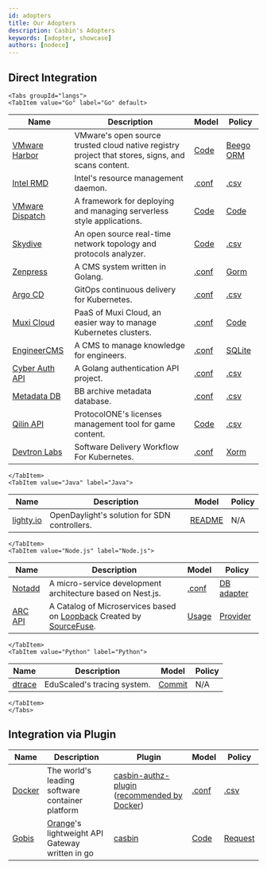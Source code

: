 ```yaml
---
id: adopters
title: Our Adopters
description: Casbin's Adopters
keywords: [adopter, showcase]
authors: [nodece]
---
```


## Direct Integration

```mdx-code-block
<Tabs groupId="langs">
<TabItem value="Go" label="Go" default>
```

| Name                                                            | Description                                                                                       | Model                                                                                                      | Policy                                                                                               |
|-----------------------------------------------------------------|---------------------------------------------------------------------------------------------------|------------------------------------------------------------------------------------------------------------|------------------------------------------------------------------------------------------------------|
| [VMware Harbor](https://github.com/goharbor/harbor)             | VMware's open source trusted cloud native registry project that stores, signs, and scans content. | [Code](https://github.com/goharbor/harbor/blob/main/src/pkg/permission/evaluator/rbac/casbin.go) | [Beego ORM](https://github.com/goharbor/harbor/blob/main/src/common/rbac/project/rbac_role.go)    |
| [Intel RMD](https://github.com/intel/rmd)                       | Intel's resource management daemon.                                                               | [.conf](https://github.com/intel/rmd/blob/master/etc/rmd/acl/url/model.conf)                               | [.csv](https://github.com/intel/rmd/blob/master/etc/rmd/acl/url/policy.csv)                          |
| [VMware Dispatch](https://github.com/vmware/dispatch)           | A framework for deploying and managing serverless style applications.                             | [Code](https://github.com/vmware/dispatch/blob/master/pkg/identity-manager/handlers.go#L46-L55)            | [Code](https://github.com/vmware/dispatch/blob/master/pkg/identity-manager/handlers_test.go#L35-L45) |
| [Skydive](https://github.com/skydive-project/skydive)           | An open source real-time network topology and protocols analyzer.                                 | [Code](https://github.com/skydive-project/skydive/blob/master/config/config.go#L136-L140)                  | [.csv](https://github.com/skydive-project/skydive/blob/master/rbac/policy.csv)                       |
| [Zenpress](https://github.com/insionng/zenpress)                | A CMS system written in Golang.                                                                   | [.conf](https://github.com/insionng/zenpress/blob/master/content/config/rbac_model.conf)                   | [Gorm](https://github.com/insionng/zenpress/blob/master/model/user.go#L53-L77)                       |
| [Argo CD](https://github.com/argoproj/argo-cd)                  | GitOps continuous delivery for Kubernetes.                                                        | [.conf](https://github.com/argoproj/argo-cd/blob/master/assets/model.conf)                              | [.csv](https://github.com/argoproj/argo-cd/blob/master/assets/builtin-policy.csv)                 |
| [Muxi Cloud](https://github.com/muxiyun/Mae-old)                    | PaaS of Muxi Cloud, an easier way to manage Kubernetes clusters.                                   | [.conf](https://github.com/muxiyun/Mae-old/blob/master/conf/casbinmodel.conf)                                  | [Code](https://github.com/muxiyun/Mae-old/blob/master/pkg/casbin/initPolicy.go#L21-L95)                  |
| [EngineerCMS](https://github.com/3xxx/EngineerCMS)              | A CMS to manage knowledge for engineers.                                                          | [.conf](https://github.com/3xxx/EngineerCMS/blob/master/conf/rbac_model.conf)                              | [SQLite](https://github.com/3xxx/EngineerCMS/blob/master/database/engineer.db)                       |
| [Cyber Auth API](https://github.com/CyberlifeCN/cyber-auth-api) | A Golang authentication API project.                                                              | [.conf](https://github.com/CyberlifeCN/cyber-auth-api/blob/master/conf/authz_model.conf)                   | [.csv](https://github.com/CyberlifeCN/cyber-auth-api/blob/master/conf/authz_policy.csv)              |
| [Metadata DB](https://github.com/Bnei-Baruch/mdb)               | BB archive metadata database.                                                                     | [.conf](https://github.com/Bnei-Baruch/mdb/blob/master/permissions/permissions_model.conf)                        | [.csv](https://github.com/Bnei-Baruch/mdb/blob/master/permissions/permissions_policy.csv)                   |
| [Qilin API](https://github.com/ProtocolONE/qilin.api)           | ProtocolONE's licenses management tool for game content.                                           | [Code](https://github.com/ProtocolONE/rbac/blob/master/model.go)                                           | [.csv](https://github.com/ProtocolONE/rbac/tree/master/conf)                                         |
| [Devtron Labs](https://github.com/devtron-labs/devtron)         | Software Delivery Workflow For Kubernetes.                                                        | [.conf](https://github.com/devtron-labs/devtron/blob/main/auth_model.conf)                                 | [Xorm](https://github.com/devtron-labs/devtron/blob/main/pkg/user/casbin/Adapter.go)                 |

```mdx-code-block
</TabItem>
<TabItem value="Java" label="Java">
```

| Name                                                             | Description                                 | Model                                                                                                                                                                               | Policy |
|------------------------------------------------------------------|---------------------------------------------|-------------------------------------------------------------------------------------------------------------------------------------------------------------------------------------|--------|
| [lighty.io](https://github.com/PantheonTechnologies/lighty-core) | OpenDaylight's solution for SDN controllers. | [README](https://github.com/PantheonTechnologies/lighty-core/blob/6f2ceaae6a68e08c96d14d2fa8ee060ad9f61606/lighty-examples/lighty-controller-springboot-netconf/README.md#security) | N/A    |

```mdx-code-block
</TabItem>
<TabItem value="Node.js" label="Node.js">
```

| Name                                       | Description                                                | Model                                                                                                                             | Policy                                                                                                                            |
|--------------------------------------------|------------------------------------------------------------|-----------------------------------------------------------------------------------------------------------------------------------|-----------------------------------------------------------------------------------------------------------------------------------|
| [Notadd](https://github.com/notadd/notadd) | A micro-service development architecture based on Nest.js. | [.conf](https://github.com/notadd/notadd/blob/e58d0a0cf5d691c3fe20170e94cdd8e2c627abd4/apps/nest-upms/src/casbin/rbac_model.conf) | [DB adapter](https://github.com/notadd/notadd/blob/e58d0a0cf5d691c3fe20170e94cdd8e2c627abd4/apps/nest-upms/src/casbin/adapter.ts) |
| [ARC API](https://github.com/sourcefuse/loopback4-microservice-catalog) | A Catalog of Microservices based on [Loopback](https://loopback.io/doc/en/lb4/) Created by [SourceFuse](https://www.sourcefuse.com/). | [Usage](https://github.com/sourcefuse/loopback4-authorization#Extension-enhancement-using-CASBIN-authorisation) | [Provider](https://github.com/sourcefuse/loopback4-authorization/blob/master/src/providers/casbin-authorization-action.provider.ts) |

```mdx-code-block
</TabItem>
<TabItem value="Python" label="Python">
```

| Name                                          | Description                 | Model                                                                                         | Policy |
|-----------------------------------------------|-----------------------------|-----------------------------------------------------------------------------------------------|--------|
| [dtrace](https://github.com/EduScaled/dtrace) | EduScaled's tracing system. | [Commit](https://github.com/EduScaled/dtrace/commit/6e8d6b52ec2fa120e8ad63f84a4aecc3eae14c02) | N/A    |

```mdx-code-block
</TabItem>
</Tabs>
```

## Integration via Plugin

| Name                                                  | Description                                                                              | Plugin                                                                                                                                                                      | Model                                                                                                | Policy                                                                                                    |
|-------------------------------------------------------|------------------------------------------------------------------------------------------|-----------------------------------------------------------------------------------------------------------------------------------------------------------------------------|------------------------------------------------------------------------------------------------------|-----------------------------------------------------------------------------------------------------------|
| [Docker](https://github.com/docker/docker)            | The world's leading software container platform                                          | [casbin-authz-plugin](https://github.com/casbin/casbin-authz-plugin) ([recommended by Docker](https://docs.docker.com/engine/extend/legacy_plugins/#authorization-plugins)) | [.conf](https://github.com/casbin/casbin-authz-plugin/blob/master/examples/basic_model.conf)         | [.csv](https://github.com/casbin/casbin-authz-plugin/blob/master/examples/basic_policy.csv)               |
| [Gobis](https://github.com/orange-cloudfoundry/gobis) | [Orange](https://github.com/orange-cloudfoundry)'s lightweight API Gateway written in go | [casbin](https://github.com/orange-cloudfoundry/gobis-middlewares/tree/master/casbin)                                                                                       | [Code](https://github.com/orange-cloudfoundry/gobis-middlewares/blob/master/casbin/model.go#L52-L65) | [Request](https://github.com/orange-cloudfoundry/gobis-middlewares/blob/master/casbin/adapter.go#L46-L64) |
